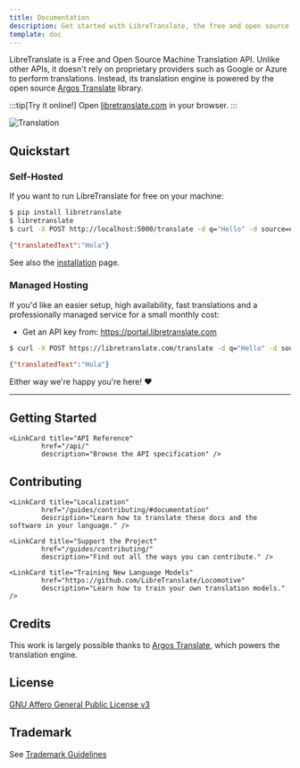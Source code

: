 ```yaml
---
title: Documentation
description: Get started with LibreTranslate, the free and open source translation API.
template: doc
---
```



LibreTranslate is a Free and Open Source Machine Translation API. Unlike other APIs, it doesn't rely on proprietary providers such as Google or Azure to perform translations. Instead, its translation engine is powered by the open source [Argos Translate](https://github.com/argosopentech/argos-translate) library.

:::tip[Try it online!]
Open [libretranslate.com](https://libretranslate.com) in your browser.
:::

![Translation](https://github.com/user-attachments/assets/457696b5-dbff-40ab-a18e-7bfb152c5121)


## Quickstart

### Self-Hosted

If you want to run LibreTranslate for free on your machine:

```bash
$ pip install libretranslate
$ libretranslate
$ curl -X POST http://localhost:5000/translate -d q="Hello" -d source=en -d target=es
```

```json
{"translatedText":"Hola"}
```

See also the [installation](/guides/installation/) page.

### Managed Hosting

If you'd like an easier setup, high availability, fast translations and a professionally managed service for a small monthly cost:
 * Get an API key from: https://portal.libretranslate.com

```bash
$ curl -X POST https://libretranslate.com/translate -d q="Hello" -d source=en -d target=es -d api_key=xxxxx
```

```json
{"translatedText":"Hola"}
```

Either way we're happy you're here! ❤

----

## Getting Started

<CardGrid>
	<LinkCard title="Installation" 
			   href="/guides/installation/"
			   description="How to quickly get the software up and running on your machine." />
	<LinkCard title="Basic Usage" 
			href="/guides/api_usage/"
			description="Start translating with step by step examples." />
	<LinkCard title="Community Resources" 
			href="/community/resources/"
			description="Questions? Find out where to get help." />

	<LinkCard title="API Reference" 
			href="/api/"
			description="Browse the API specification" />

</CardGrid>

## Contributing

<CardGrid>

	<LinkCard title="Localization" 
			href="/guides/contributing/#documentation"
			description="Learn how to translate these docs and the software in your language." />
	
	<LinkCard title="Support the Project" 
			href="/guides/contributing/"
			description="Find out all the ways you can contribute." />

	<LinkCard title="Training New Language Models" 
			href="https://github.com/LibreTranslate/Locomotive"
			description="Learn how to train your own translation models." />

</CardGrid>


## Credits

This work is largely possible thanks to [Argos Translate](https://github.com/argosopentech/argos-translate), which powers the translation engine.

## License

[GNU Affero General Public License v3](https://www.gnu.org/licenses/agpl-3.0.en.html)

## Trademark

See [Trademark Guidelines](https://github.com/LibreTranslate/LibreTranslate/blob/main/TRADEMARK.md)